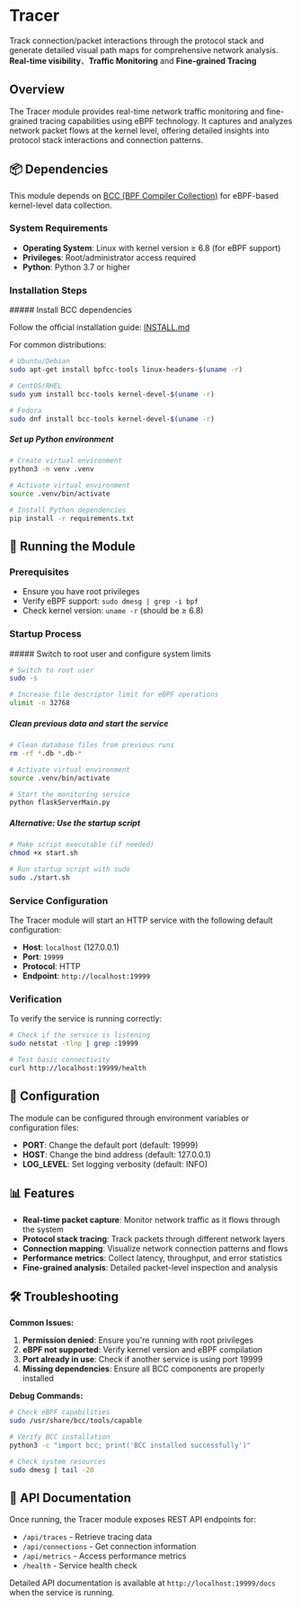 # Tracer


Track connection/packet interactions through the protocol stack and generate detailed visual path maps for comprehensive network analysis. **Real-time visibility**、**Traffic Monitoring** and **Fine-grained Tracing**

## Overview

The Tracer module provides real-time network traffic monitoring and fine-grained tracing capabilities using eBPF technology. It captures and analyzes network packet flows at the kernel level, offering detailed insights into protocol stack interactions and connection patterns.

## 📦 Dependencies

This module depends on [BCC (BPF Compiler Collection)](https://github.com/iovisor/bcc) for eBPF-based kernel-level data collection.

### System Requirements

- **Operating System**: Linux with kernel version ≥ 6.8 (for eBPF support)
- **Privileges**: Root/administrator access required
- **Python**: Python 3.7 or higher

### Installation Steps
<Steps>
##### Install BCC dependencies

   Follow the official installation guide: [INSTALL.md](https://github.com/iovisor/bcc/blob/master/INSTALL.md)

   For common distributions:

   ```bash
   # Ubuntu/Debian
   sudo apt-get install bpfcc-tools linux-headers-$(uname -r)
   
   # CentOS/RHEL
   sudo yum install bcc-tools kernel-devel-$(uname -r)
   
   # Fedora
   sudo dnf install bcc-tools kernel-devel-$(uname -r)
   ```

##### Set up Python environment

   ```bash
   # Create virtual environment
   python3 -m venv .venv
   
   # Activate virtual environment
   source .venv/bin/activate
   
   # Install Python dependencies
   pip install -r requirements.txt
   ```
</Steps>

## 🚀 Running the Module

### Prerequisites

- Ensure you have root privileges
- Verify eBPF support: `sudo dmesg | grep -i bpf`
- Check kernel version: `uname -r` (should be ≥ 6.8)

### Startup Process
<Steps>
##### Switch to root user and configure system limits

   ```bash
   # Switch to root user
   sudo -s
   
   # Increase file descriptor limit for eBPF operations
   ulimit -n 32768
   ```

##### Clean previous data and start the service

   ```bash
   # Clean database files from previous runs
   rm -rf *.db *.db-*
   
   # Activate virtual environment
   source .venv/bin/activate
   
   # Start the monitoring service
   python flaskServerMain.py
   ```

##### Alternative: Use the startup script

   ```bash
   # Make script executable (if needed)
   chmod +x start.sh

   # Run startup script with sudo
   sudo ./start.sh
   ```
</Steps>

### Service Configuration

The Tracer module will start an HTTP service with the following default configuration:

- **Host**: `localhost` (127.0.0.1)
- **Port**: `19999`
- **Protocol**: HTTP
- **Endpoint**: `http://localhost:19999`

### Verification

To verify the service is running correctly:

```bash
# Check if the service is listening
sudo netstat -tlnp | grep :19999

# Test basic connectivity
curl http://localhost:19999/health
```

## 🔧 Configuration

The module can be configured through environment variables or configuration files:

- **PORT**: Change the default port (default: 19999)
- **HOST**: Change the bind address (default: 127.0.0.1)
- **LOG_LEVEL**: Set logging verbosity (default: INFO)

## 📊 Features

- **Real-time packet capture**: Monitor network traffic as it flows through the system
- **Protocol stack tracing**: Track packets through different network layers
- **Connection mapping**: Visualize network connection patterns and flows
- **Performance metrics**: Collect latency, throughput, and error statistics
- **Fine-grained analysis**: Detailed packet-level inspection and analysis

## 🛠️ Troubleshooting

**Common Issues:**

1. **Permission denied**: Ensure you're running with root privileges
2. **eBPF not supported**: Verify kernel version and eBPF compilation
3. **Port already in use**: Check if another service is using port 19999
4. **Missing dependencies**: Ensure all BCC components are properly installed

**Debug Commands:**

```bash
# Check eBPF capabilities
sudo /usr/share/bcc/tools/capable

# Verify BCC installation
python3 -c "import bcc; print('BCC installed successfully')"

# Check system resources
sudo dmesg | tail -20
```

## 📝 API Documentation

Once running, the Tracer module exposes REST API endpoints for:

- `/api/traces` - Retrieve tracing data
- `/api/connections` - Get connection information  
- `/api/metrics` - Access performance metrics
- `/health` - Service health check

Detailed API documentation is available at `http://localhost:19999/docs` when the service is running.